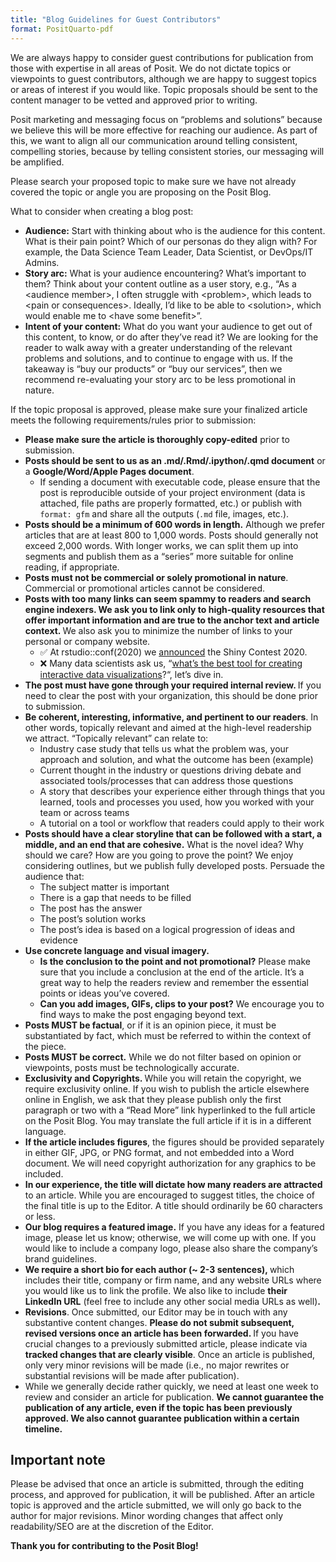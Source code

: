 ```yaml
---
title: "Blog Guidelines for Guest Contributors"
format: PositQuarto-pdf
---
```


We are always happy to consider guest contributions for publication from those with expertise in all areas of Posit. We do not dictate topics or viewpoints to guest contributors, although we are happy to suggest topics or areas of interest if you would like. Topic proposals should be sent to the content manager to be vetted and approved prior to writing.

Posit marketing and messaging focus on “problems and solutions” because we believe this will be more effective for reaching our audience. As part of this, we want to align all our communication around telling consistent, compelling stories, because by telling consistent stories, our messaging will be amplified.

Please search your proposed topic to make sure we have not already covered the topic or angle you are proposing on the Posit Blog.

What to consider when creating a blog post:

* **Audience:** Start with thinking about who is the audience for this content. What is their pain point? Which of our personas do they align with? For example, the Data Science Team Leader, Data Scientist,  or DevOps/IT Admins.
* **Story arc:** What is your audience encountering? What’s important to them? Think about your content outline as a user story, e.g., “As a &lt;audience member>, I often struggle with &lt;problem>, which leads to &lt;pain or consequences>. Ideally, I’d like to be able to &lt;solution>, which would enable me to &lt;have some benefit>”. 
* **Intent of your content:** What do you want your audience to get out of this content, to know, or do after they’ve read it? We are looking for the reader to walk away with a greater understanding of the relevant problems and solutions, and to continue to engage with us. If the takeaway is “buy our products” or “buy our services”, then we recommend re-evaluating your story arc to be less promotional in nature. 

If the topic proposal is approved, please make sure your finalized article meets the following requirements/rules prior to submission:

* **Please make sure the article is thoroughly copy-edited** prior to submission.
* **Posts should be sent to us as an .md/.Rmd/.ipython/.qmd document** or a **Google/Word/Apple Pages document**.
    * If sending a document with executable code, please ensure that the post is reproducible outside of your project environment (data is attached, file paths are properly formatted, etc.) or publish with `format: gfm` and share all the outputs (`.md` file, images, etc.).
* **Posts should be a minimum of 600 words in length.** Although we prefer articles that are at least 800 to 1,000 words. Posts should generally not exceed 2,000 words. With longer works, we can split them up into segments and publish them as a “series” more suitable for online reading, if appropriate.
* **Posts must not be commercial or solely promotional in nature**. Commercial or promotional articles cannot be considered.
* **Posts with too many links can seem spammy to readers and search engine indexers. We ask you to link only to high-quality resources that offer important information and are true to the anchor text and article context. **We also ask you to minimize the number of links to your personal or company website.
    * ✅ At rstudio::conf(2020) we [announced](https://rstudio.com/resources/rstudioconf-2020/making-the-shiny-contest/) the Shiny Contest 2020.
    * ❌ Many data scientists ask us, “[what’s the best tool for creating interactive data visualizations](https://shiny.rstudio.com/)?“, let’s dive in.
* **The post must have gone through your required internal review. **If you need to clear the post with your organization, this should be done prior to submission.
* **Be coherent, interesting, informative, and pertinent to our readers**. In other words, topically relevant and aimed at the high-level readership we attract. “Topically relevant” can relate to:
    * Industry case study that tells us what the problem was, your approach and solution, and what the outcome has been (example)
    * Current thought in the industry or questions driving debate and associated tools/processes that can address those questions
    * A story that describes your experience either through things that you learned, tools and processes you used, how you worked with your team or across teams
    * A tutorial on a tool or workflow that readers could apply to their work
* **Posts should have a clear storyline that can be followed with a start, a middle, and an end that are cohesive.** What is the novel idea? Why should we care? How are you going to prove the point? We enjoy considering outlines, but we publish fully developed posts. Persuade the audience that:
    * 	The subject matter is important
    * 	There is a gap that needs to be filled
    * 	The post has the answer
    * 	The post’s solution works
    * 	The post’s idea is based on a logical progression of ideas and evidence
* **Use concrete language and visual imagery.**
    * **Is the conclusion to the point and not promotional?** Please make sure that you include a conclusion at the end of the article. It’s a great way to help the readers review and remember the essential points or ideas you’ve covered.
    * **Can you add images, GIFs, clips to your post?** We encourage you to find ways to make the post engaging beyond text.
* **Posts MUST be factual**, or if it is an opinion piece, it must be substantiated by fact, which must be referred to within the context of the piece.
* **Posts MUST be correct.** While we do not filter based on opinion or viewpoints, posts must be technologically accurate.
* **Exclusivity and Copyrights. **While you will retain the copyright, we require exclusivity online. If you wish to publish the article elsewhere online in English, we ask that they please publish only the first paragraph or two with a “Read More” link hyperlinked to the full article on the Posit Blog. You may translate the full article if it is in a different language.
* **If the article includes figures**, the figures should be provided separately in either GIF, JPG, or PNG format, and not embedded into a Word document. We will need copyright authorization for any graphics to be included.
* **In our experience, the title will dictate how many readers are attracted** to an article. While you are encouraged to suggest titles, the choice of the final title is up to the Editor. A title should ordinarily be 60 characters or less.
* **Our blog requires a featured image.** If you have any ideas for a featured image, please let us know; otherwise, we will come up with one. If you would like to include a company logo, please also share the company’s brand guidelines.
* **We require a short bio for each author (~ 2-3 sentences), **which includes their title, company or firm name, and any website URLs where you would like us to link the profile.  We also like to include **their LinkedIn URL** (feel free to include any other social media URLs as well)**.**
* **Revisions**. Once submitted, our Editor may be in touch with any substantive content changes. **Please do not submit subsequent, revised versions once an article has been forwarded. **If you have crucial changes to a previously submitted article, please indicate via **tracked changes that are clearly visible**. Once an article is published, only very minor revisions will be made (i.e., no major rewrites or substantial revisions will be made after publication).
* While we generally decide rather quickly, we need at least one week to review and consider an article for publication.  **We cannot guarantee the publication of any article, even if the topic has been previously approved. We also cannot guarantee publication within a certain timeline.**

::: {.callout-note}
## Important note

Please be advised that once an article is submitted, through the editing process, and approved for publication, it will be published. After an article topic is approved and the article submitted, we will only go back to the author for major revisions. Minor wording changes that affect only readability/SEO are at the discretion of the Editor.
:::

**Thank you for contributing to the Posit Blog!**